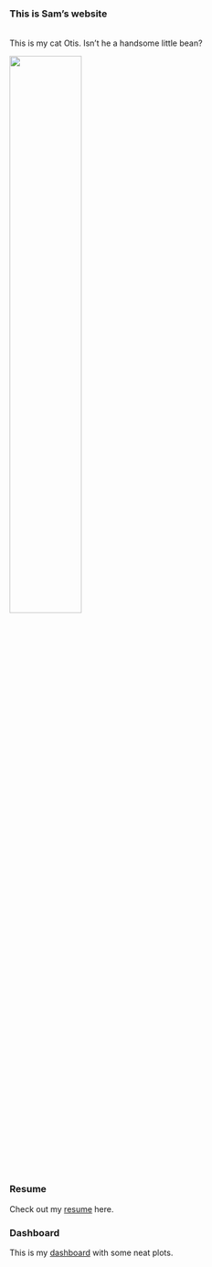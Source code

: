 <br><br>


### This is Sam's website
<br>
This is my cat Otis. Isn't he a handsome little bean?

<img src="images/otis.jpg" style="width:50%">

### Resume
Check out my [resume](resume.html) here.
<br>

### Dashboard
This is my [dashboard](dashboard_template.html) with some neat plots.

